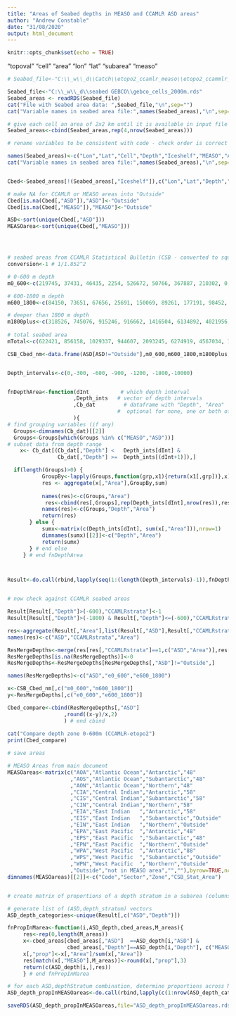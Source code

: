 ```yaml
---
title: "Areas of Seabed depths in MEASO and CCAMLR ASD areas"
author: "Andrew Constable"
date: "31/08/2020"
output: html_document
---
```


```r
knitr::opts_chunk$set(echo = TRUE)
```

"topoval" "cell"    "area"    "lon"     "lat"     "subarea" "measo" 

```r
# Seabed_file<-"C:\\_w\\_d\\Catch\\etopo2_ccamlr_measo\\etopo2_ccammlr_measo.rds"

Seabed_file<-"C:\\_w\\_d\\seabed GEBCO\\gebco_cells_2000m.rds"
Seabed_areas <- readRDS(Seabed_file)
cat("File with Seabed area data: ",Seabed_file,"\n",sep="")
cat("Variable names in seabed area file:",names(Seabed_areas),"\n",sep="  ")

# give each cell an area of 2x2 km until it is available in input file
Seabed_areas<-cbind(Seabed_areas,rep(4,nrow(Seabed_areas)))

# rename variables to be consistent with code - check order is correct

names(Seabed_areas)<-c("Lon","Lat","Cell","Depth","Iceshelf","MEASO","ASD","Area")
cat("Variable names in seabed area file:",names(Seabed_areas),"\n",sep="  ")


Cbed<-Seabed_areas[!(Seabed_areas[,"Iceshelf"]),c("Lon","Lat","Depth","MEASO","ASD","Area")]

# make NA for CCAMLR or MEASO areas into "Outside"
Cbed[is.na(Cbed[,"ASD"]),"ASD"]<-"Outside"
Cbed[is.na(Cbed[,"MEASO"]),"MEASO"]<-"Outside"

ASD<-sort(unique(Cbed[,"ASD"]))
MEASOarea<-sort(unique(Cbed[,"MEASO"]))




# seabed areas from CCAMLR Statistical Bulletin (CSB - converted to square nautical miles i.e. multiply by 1/1.852^2 [= 3.429904])
conversion<-1 # 1/1.852^2 

# 0-600 m depth
m0_600<-c(219745, 37431, 46435, 2254, 526672, 50766, 367887, 210302, 0, 399, 10374, 144396, 58399, 17534, 5414, 342091, 267789, 302111)*conversion

# 600-1800 m depth
m600_1800<-c(84150, 73651, 67656, 25691, 150069, 89261, 177191, 98452, 20051, 129167, 23164, 130830, 118238, 43102, 30975, 243829, 118972, 115677)*conversion

# deeper than 1800 m depth
m1800plus<-c(318526, 745076, 915246, 916662, 1416504, 6134892, 4021956, 1189462, 485484, 550334, 2462471, 806884, 466281, 608828, 549379, 2111495, 4350752, 1766153)*conversion
 
# total seabed area
mTotal<-c(622421, 856158, 1029337, 944607, 2093245, 6274919, 4567034, 1498216, 505535, 679900, 2496009, 1082110, 642918, 669464, 585768, 2697415, 4737513, 2183941)*conversion

CSB_Cbed_nm<-data.frame(ASD[ASD!="Outside"],m0_600,m600_1800,m1800plus,mTotal)


Depth_intervals<-c(0,-300, -600, -900, -1200, -1800,-10000)


fnDepthArea<-function(dInt          # which depth interval
                     ,Depth_ints   # vector of depth intervals
                     ,Cb_dat         # dataframe with "Depth", "Area" 
                                   #  optional for none, one or both of "MEASO", "ASD"
                     ){
# find grouping variables (if any)
  Groups<-dimnames(Cb_dat)[[2]] 
  Groups<-Groups[which(Groups %in% c("MEASO","ASD"))]
# subset data from depth range
    x<- Cb_dat[(Cb_dat[,"Depth"] <   Depth_ints[dInt] & 
                Cb_dat[,"Depth"] >=  Depth_ints[(dInt+1)]),]

  if(length(Groups)>0) {
           GroupBy<-lapply(Groups,function(grp,x1){return(x1[,grp])},x)
           res <- aggregate(x[,"Area"],GroupBy,sum)
         
           names(res)<-c(Groups,"Area")
            res<-cbind(res[,Groups],rep(Depth_ints[dInt],nrow(res)),res[,"Area"])
           names(res)<-c(Groups,"Depth","Area")
           return(res)
       } else {
           sumx<-matrix(c(Depth_ints[dInt], sum(x[,"Area"])),nrow=1)
           dimnames(sumx)[[2]]<-c("Depth","Area")
           return(sumx) 
       } # end else
     } # end fnDepthArea



Result<-do.call(rbind,lapply(seq(1:(length(Depth_intervals)-1)),fnDepthArea,Depth_intervals,Cbed))


# now check against CCAMLR seabed areas

Result[Result[,"Depth"]>(-600),"CCAMLRstrata"]<-1
Result[Result[,"Depth"]>(-1800) & Result[,"Depth"]<=(-600),"CCAMLRstrata"]<-2

res<-aggregate(Result[,"Area"],list(Result[,"ASD"],Result[,"CCAMLRstrata"]),sum)
names(res)<-c("ASD","CCAMLRstrata","Area")

ResMergeDepths<-merge(res[res[,"CCAMLRstrata"]==1,c("ASD","Area")],res[res[,"CCAMLRstrata"]==2,c("ASD","Area")],by="ASD",all=TRUE)
ResMergeDepths[is.na(ResMergeDepths)]<-0
ResMergeDepths<-ResMergeDepths[ResMergeDepths[,"ASD"]!="Outside",]

names(ResMergeDepths)<-c("ASD","e0_600","e600_1800")

x<-CSB_Cbed_nm[,c("m0_600","m600_1800")]
y<-ResMergeDepths[,c("e0_600","e600_1800")]

Cbed_compare<-cbind(ResMergeDepths[,"ASD"]
                  ,round((x-y)/x,2)
                  ) # end cbind
  
cat("Compare depth zone 0-600m (CCAMLR-etopo2")
print(Cbed_compare)

# save areas

```
```r
# MEASO Areas from main document
MEASOareas<-matrix(c("AOA","Atlantic Ocean","Antarctic","48"
                    ,"AOS","Atlantic Ocean","Subantarctic","48"
                    ,"AON","Atlantic Ocean","Northern","48"
                    ,"CIA","Central Indian","Antarctic","58"
                    ,"CIS","Central Indian","Subantarctic","58" 
                    ,"CIN","Central Indian","Northern","58"
                    ,"EIA","East Indian   ","Antarctic","58"
                    ,"EIS","East Indian   ","Subantarctic","Outside"
                    ,"EIN","East Indian   ","Northern","Outside"
                    ,"EPA","East Pacific  ","Antarctic","48"
                    ,"EPS","East Pacific  ","Subantarctic","48"
                    ,"EPN","East Pacific  ","Northern","Outside"
                    ,"WPA","West Pacific  ","Antarctic","88"
                    ,"WPS","West Pacific  ","Subantarctic","Outside"
                    ,"WPN","West Pacific  ","Northern","Outside"
                    ,"Outside","not in MEASO area","",""),byrow=TRUE,ncol=4)
dimnames(MEASOareas)[[2]]<-c("Code","Sector","Zone","CSB_Stat_Area")


# create matrix of proportions of a depth stratum in a subarea (columns) to be allocated to MEASO areas (rows)

# generate list of (ASD,depth_stratum) vectors
ASD_depth_categories<-unique(Result[,c("ASD","Depth")])

fnPropInMarea<-function(i,ASD_depth,cbed_areas,M_areas){
     res<-rep(0,length(M_areas))
     x<-cbed_areas[cbed_areas[,"ASD"]  ==ASD_depth[i,"ASD"] & 
                   cbed_areas[,"Depth"]==ASD_depth[i,"Depth"], c("MEASO","Area")]
     x[,"prop"]<-x[,"Area"]/sum(x[,"Area"])
     res[match(x[,"MEASO"],M_areas)]<-round(x[,"prop"],3)
     return(c(ASD_depth[i,],res))
     } # end fnPropInMarea

# for each ASD,depthStratum combination, determine proportions across MEASO areas
ASD_depth_propInMEASOareas<-do.call(rbind,lapply(c(1:nrow(ASD_depth_categories)),fnPropInMarea,ASD_depth_categories,Result,MEASOareas[,"Code"]))

saveRDS(ASD_depth_propInMEASOareas,file="ASD_depth_propInMEASOareas.rds")


```
